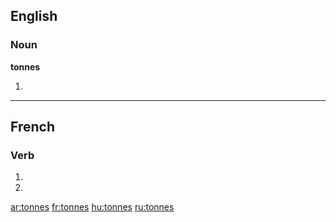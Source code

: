 ==English==

===Noun===
'''tonnes'''

# {{plural of|[[tonne]]}}

{{see|tonnés}}

----

==French==

===Verb===
{{fr-verb-form}}

# {{form of|[[second-person|Second-person]] [[singular]] [[present indicative]]|tonner|lang=French}}
# {{form of|Second-person singular [[present subjunctive]]|tonner |lang=French}}

[[ar:tonnes]]
[[fr:tonnes]]
[[hu:tonnes]]
[[ru:tonnes]]